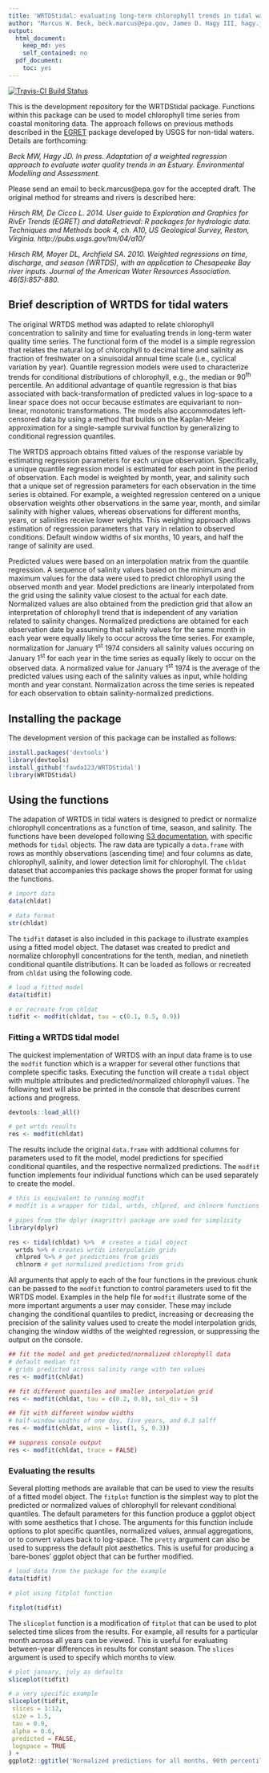 ```yaml
---
title: 'WRTDStidal: evaluating long-term chlorophyll trends in tidal waters'
author: "Marcus W. Beck, beck.marcus@epa.gov, James D. Hagy III, hagy.jim@epa.gov"
output:
  html_document:
    keep_md: yes
    self_contained: no
  pdf_document:
    toc: yes
---
```


[![Travis-CI Build Status](https://travis-ci.org/fawda123/wtreg_for_estuaries.png?branch=master)](https://travis-ci.org/fawda123/wtreg_for_estuaries)

This is the development repository for the WRTDStidal package.  Functions within this package can be used to model chlorophyll time series from coastal monitoring data.  The approach follows on previous methods described in the [EGRET](https://github.com/USGS-R/EGRET) package developed by USGS for non-tidal waters.  Details are forthcoming: 

*Beck MW, Hagy JD. In press. Adaptation of a weighted regression approach to evaluate water quality trends in an Estuary. Environmental Modelling and Assessment.*

Please send an email to beck.marcus@epa.gov for the accepted draft.  The original method for streams and rivers is described here:

*Hirsch RM, De Cicco L. 2014. User guide to Exploration and Graphics for RivEr Trends (EGRET) and dataRetrieval: R packages for hydrologic data. Techniques and Methods book 4, ch. A10, US Geological Survey, Reston, Virginia. http://pubs.usgs.gov/tm/04/a10/*

*Hirsch RM, Moyer DL, Archfield SA. 2010. Weighted regressions on time, discharge, and season (WRTDS), with an application to Chesapeake Bay river inputs. Journal of the American Water Resources Association. 46(5):857-880.*

## Brief description of WRTDS for tidal waters

The original WRTDS method was adapted to relate chlorophyll concentration to salinity and time for evaluating trends in long-term water quality time series.  The functional form of the model is a simple regression that relates the natural log of chlorophyll to decimal time and salinity as fraction of freshwater on a sinuisoidal annual time scale (i.e., cyclical variation by year).  Quantile regression models were used to characterize trends for conditional distributions of chlorophyll, e.g., the median or 90<sup>th</sup> percentile. An additional advantage of quantile regression is that bias associated with back-transformation of predicted values in log-space to a linear space does not occur because estimates are equivariant to non-linear, monotonic transformations.  The models also accommodates left-censored data by using a method that builds on the Kaplan-Meier approximation for a single-sample survival function by generalizing to conditional regression quantiles. 

The WRTDS approach obtains fitted values of the response variable by estimating regression parameters for each unique observation.  Specifically, a unique quantile regression model is estimated for each point in the period of observation. Each model is weighted by month, year, and salinity such that a unique set of regression parameters for each observation in the time series is obtained. For example, a weighted regression centered on a unique observation weights other observations in the same year, month, and similar salinity with higher values, whereas observations for different months, years, or salinities receive lower weights.  This weighting approach allows estimation of regression parameters that vary in relation to observed conditions.  Default window widths of six months, 10 years, and half the range of salinity are used.

Predicted values were based on an interpolation matrix from the quantile regression.  A sequence of salinity values based on the minimum and maximum values for the data were used to predict chlorophyll using the observed month and year.  Model predictions are linearly interpolated from the grid using the salinity value closest to the actual for each date. Normalized values are also obtained from the prediction grid that allow an interpretation of chlorophyll trend that is independent of any variation related to salinity changes.  Normalized predictions are obtained for each observation date by assuming that salinity values for the same month in each year were equally likely to occur across the time series.  For example, normalization for January 1<sup>st</sup> 1974 considers all salinity values occuring on January 1<sup>st</sup> for each year in the time series as equally likely to occur on the observed data.  A normalized value for January 1<sup>st</sup> 1974 is the average of the predicted values using each of the salinity values as input, while holding month and year constant.  Normalization across the time series is repeated for each observation to obtain salinity-normalized predictions.    

## Installing the package

The development version of this package can be installed as follows:

```r
install.packages('devtools')
library(devtools)
install_github('fawda123/WRTDStidal')
library(WRTDStidal)
```

## Using the functions

The adapation of WRTDS in tidal waters is designed to predict or normalize chlorophyll concentrations as a function of time, season, and salinity.  The functions have been developed following [S3 documentation](http://adv-r.had.co.nz/OO-essentials.html#s3), with specific methods for `tidal` objects.  The raw data are typically a `data.frame` with rows as monthly observations (ascending time) and four columns as date, chlorophyll, salinity, and lower detection limit for chlorophyll.  The `chldat` dataset that accompanies this package shows the proper format for using the functions.

```r
# import data
data(chldat)

# data format
str(chldat)
```

The `tidfit` dataset is also included in this package to illustrate examples using a fitted model object.  The dataset was created to predict and normalize chlorophyll concentrations for the tenth,  median, and ninetieth conditional quantile distributions.  It can be loaded as follows or recreated from `chldat` using the following code.

```r
# load a fitted model
data(tidfit)

# or recreate from chldat
tidfit <- modfit(chldat, tau = c(0.1, 0.5, 0.9))
```

### Fitting a WRTDS tidal model

The quickest implementation of WRTDS with an input data frame is to use the `modfit` function which is a wrapper for several other functions that complete specific tasks.  Executing the function will create a `tidal` object with multiple attributes and predicted/normalized chlorophyll values.  The following text will also be printed in the console that describes current actions and progress. 

```r
devtools::load_all()
```
```r
# get wrtds results
res <- modfit(chldat)
```

The results include the original `data.frame` with additional columns for parameters used to fit the model, model predictions for specified conditional quantiles, and the respective normalized predictions.  The `modfit` function implements four individual functions which can be used separately to create the model. 

```r
# this is equivalent to running modfit
# modfit is a wrapper for tidal, wrtds, chlpred, and chlnorm functions

# pipes from the dplyr (magrittr) package are used for simplicity
library(dplyr)

res <- tidal(chldat) %>%  # creates a tidal object
  wrtds %>% # creates wrtds interpolation grids
  chlpred %>% # get predictions from grids
  chlnorm # get normalized predictions from grids

```

All arguments that apply to each of the four functions in the previous chunk can be passed to the `modfit` function to control parameters used to fit the WRTDS model.  Examples in the help file for `modfit` illustrate some of the more important arguments a user may consider.  These may include changing the conditional quantiles to predict, increasing or decreasing the precision of the salinity values used to create the model interpolation grids, changing the window widths of the weighted regression, or suppressing the output on the console.  

```r
## fit the model and get predicted/normalized chlorophyll data
# default median fit
# grids predicted across salinity range with ten values
res <- modfit(chldat)

## fit different quantiles and smaller interpolation grid
res <- modfit(chldat, tau = c(0.2, 0.8), sal_div = 5)

## fit with different window widths
# half-window widths of one day, five years, and 0.3 salff
res <- modfit(chldat, wins = list(1, 5, 0.3))

## suppress console output
res <- modfit(chldat, trace = FALSE)
```

### Evaluating the results

Several plotting methods are available that can be used to view the results of a fitted model object.  The `fitplot` function is the simplest way to plot the predicted or normalized values of chlorophyll for relevant conditional quantiles.  The default parameters for this function produce a ggplot object with some aesthetics that I chose.  The arguments for this function include options to plot specific quantiles, normalized values, annual aggregations, or to convert values back to log-space. The `pretty` argument can also be used to suppress the default plot aesthetics.  This is useful for producing a `bare-bones' ggplot object that can be further modified.  

```r
# load data from the package for the example
data(tidfit)

# plot using fitplot function

fitplot(tidfit)
```

The `sliceplot` function is a modification of `fitplot` that can be used to plot selected time slices from the results.  For example, all results for a particular month across all years can be viewed.  This is useful for evaluating between-year differences in results for constant season.  The `slices` argument is used to specify which months to view.

```r
# plot january, july as defaults
sliceplot(tidfit)

# a very specific example
sliceplot(tidfit,
 slices = 1:12,
 size = 1.5,
 tau = 0.9,
 alpha = 0.6,
 predicted = FALSE,
 logspace = TRUE
) +
ggplot2::ggtitle('Normalized predictions for all months, 90th percentile')
```


